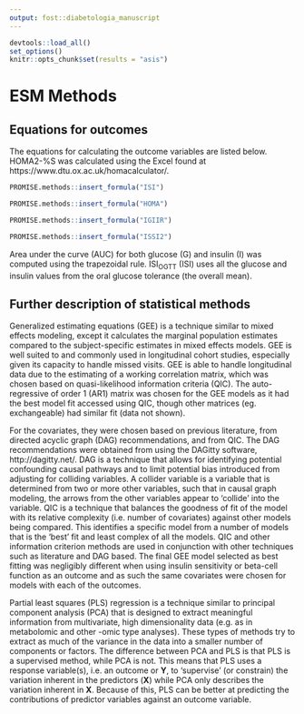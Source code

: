 ```yaml
---
output: fost::diabetologia_manuscript
---
```


```r
devtools::load_all()
set_options()
knitr::opts_chunk$set(results = "asis")
```

# ESM Methods

## Equations for outcomes

The equations for calculating the outcome variables are listed below. HOMA2-%S was 
calculated using the Excel found at https://www.dtu.ox.ac.uk/homacalculator/.

```r
PROMISE.methods::insert_formula("ISI")
```

```r
PROMISE.methods::insert_formula("HOMA")
```

```r
PROMISE.methods::insert_formula("IGIIR")
```

```r
PROMISE.methods::insert_formula("ISSI2")
```

Area under the curve (AUC) for both glucose (G) and insulin (I) was computed
using the trapezoidal rule. ISI~OGTT~ (ISI) uses all the glucose and insulin
values from the oral glucose tolerance (the overall mean).

## Further description of statistical methods

Generalized estimating equations (GEE) is a technique similar to mixed effects 
modeling, except it calculates the marginal population estimates compared to the
subject-specific estimates in mixed effects models. GEE is well suited to and
commonly used in longitudinal cohort studies, especially given its capacity to
handle missed visits. GEE is able to handle longitudinal data due to the
estimating of a working correlation matrix, which was chosen based on
quasi-likelihood information criteria (QIC). The auto-regressive of order 1
(AR1) matrix was chosen for the GEE models as it had the best model fit accessed
using QIC, though other matrices (eg. exchangeable) had similar fit (data not
shown).

For the covariates, they were chosen based on previous literature, from 
directed acyclic graph (DAG) recommendations, and from QIC. The DAG
recommendations were obtained from using the DAGitty software,
http://dagitty.net/. DAG is a technique that allows for identifying potential
confounding causal pathways and to limit potential bias introduced from
adjusting for colliding variables. A collider variable is a variable that is
determined from two or more other variables, such that in causal graph modeling,
the arrows from the other variables appear to 'collide' into the variable. QIC 
is a technique that balances the goodness of fit of the model with its relative
complexity (i.e. number of covariates) against other models being compared. This
identifies a specific model from a number of models that is the 'best' fit and
least complex of all the models. QIC and other information criterion methods are
used in conjunction with other techniques such as literature and DAG based. The 
final GEE model selected as best fitting was negligibly different when using 
insulin sensitivity or beta-cell function as an outcome and as such the same 
covariates were chosen for models with each of the outcomes.

Partial least squares (PLS) regression is a technique similar to principal
component analysis (PCA) that is designed to extract meaningful information from
multivariate, high dimensionality data (e.g. as in metabolomic and other -omic type 
analyses). These types of methods try to extract as much of the variance in the 
data into a smaller number of components or factors. The difference between PCA 
and PLS is that PLS is a supervised method, while PCA is not. This means that
PLS uses a response variable(s), i.e. an outcome or **Y**, to 'supervise' (or
constrain) the variation inherent in the predictors (**X**) while PCA only
describes the variation inherent in **X**. Because of this, PLS can be better at
predicting the contributions of predictor variables against an outcome variable.
